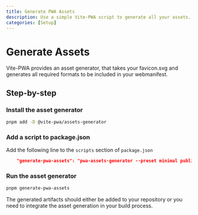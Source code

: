 ```yaml
---
title: Generate PWA Assets
description: Use a simple Vite-PWA script to generate all your assets.
categories: [Setup]
---
```


# Generate Assets

Vite-PWA provides an asset generator, that takes your favicon.svg and generates all required formats to be included in your webmanifest.

## Step-by-step

### Install the asset generator

```bash
pnpm add -D @vite-pwa/assets-generator
```

### Add a script to package.json

Add the following line to the `scripts` section of `package.json`

```json
    "generate-pwa-assets": "pwa-assets-generator --preset minimal public/favicon.svg",
```

### Run the asset generator

```bash
pnpm generate-pwa-assets
```

The generated artifacts should either be added to your repository or you need to integrate the asset generation in your build process.

